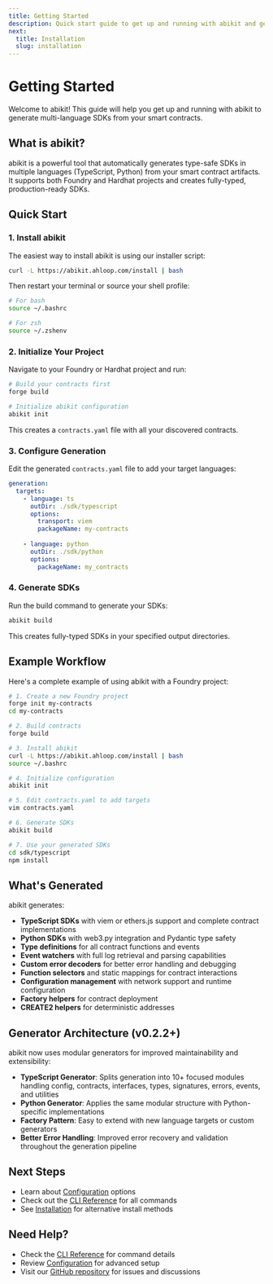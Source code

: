 ```yaml
---
title: Getting Started
description: Quick start guide to get up and running with abikit and generate multi-language SDKs from your smart contracts
next:
  title: Installation
  slug: installation
---
```


# Getting Started

Welcome to abikit! This guide will help you get up and running with abikit to generate multi-language SDKs from your smart contracts.

## What is abikit?

abikit is a powerful tool that automatically generates type-safe SDKs in multiple languages (TypeScript, Python) from your smart contract artifacts. It supports both Foundry and Hardhat projects and creates fully-typed, production-ready SDKs.

## Quick Start

### 1. Install abikit

The easiest way to install abikit is using our installer script:

```bash
curl -L https://abikit.ahloop.com/install | bash
```

Then restart your terminal or source your shell profile:

```bash
# For bash
source ~/.bashrc

# For zsh  
source ~/.zshenv
```

### 2. Initialize Your Project

Navigate to your Foundry or Hardhat project and run:

```bash
# Build your contracts first
forge build

# Initialize abikit configuration
abikit init
```

This creates a `contracts.yaml` file with all your discovered contracts.

### 3. Configure Generation

Edit the generated `contracts.yaml` file to add your target languages:

```yaml
generation:
  targets:
    - language: ts
      outDir: ./sdk/typescript
      options:
        transport: viem
        packageName: my-contracts
    
    - language: python
      outDir: ./sdk/python
      options:
        packageName: my_contracts
```

### 4. Generate SDKs

Run the build command to generate your SDKs:

```bash
abikit build
```

This creates fully-typed SDKs in your specified output directories.

## Example Workflow

Here's a complete example of using abikit with a Foundry project:

```bash
# 1. Create a new Foundry project
forge init my-contracts
cd my-contracts

# 2. Build contracts
forge build

# 3. Install abikit
curl -L https://abikit.ahloop.com/install | bash
source ~/.bashrc

# 4. Initialize configuration
abikit init

# 5. Edit contracts.yaml to add targets
vim contracts.yaml

# 6. Generate SDKs
abikit build

# 7. Use your generated SDKs
cd sdk/typescript
npm install
```

## What's Generated

abikit generates:

- **TypeScript SDKs** with viem or ethers.js support and complete contract implementations
- **Python SDKs** with web3.py integration and Pydantic type safety
- **Type definitions** for all contract functions and events
- **Event watchers** with full log retrieval and parsing capabilities
- **Custom error decoders** for better error handling and debugging
- **Function selectors** and static mappings for contract interactions
- **Configuration management** with network support and runtime configuration
- **Factory helpers** for contract deployment
- **CREATE2 helpers** for deterministic addresses

## Generator Architecture (v0.2.2+)

abikit now uses modular generators for improved maintainability and extensibility:

- **TypeScript Generator**: Splits generation into 10+ focused modules handling config, contracts, interfaces, types, signatures, errors, events, and utilities
- **Python Generator**: Applies the same modular structure with Python-specific implementations
- **Factory Pattern**: Easy to extend with new language targets or custom generators
- **Better Error Handling**: Improved error recovery and validation throughout the generation pipeline

## Next Steps

- Learn about [Configuration](/configuration) options
- Check out the [CLI Reference](/cli-reference) for all commands
- See [Installation](/installation) for alternative install methods

## Need Help?

- Check the [CLI Reference](/cli-reference) for command details
- Review [Configuration](/configuration) for advanced setup
- Visit our [GitHub repository](https://github.com/ahloop/abikit) for issues and discussions
